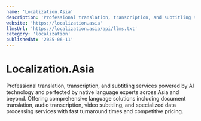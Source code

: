 ```yaml
---
name: 'Localization.Asia'
description: 'Professional translation, transcription, and subtitling services, perfected by native language experts across Asia and beyond.'
website: 'https://localization.asia'
llmsUrl: 'https://localization.asia/api/llms.txt'
category: 'localization'
publishedAt: '2025-06-11'
---
```


# Localization.Asia

Professional translation, transcription, and subtitling services powered by AI technology and perfected by native language experts across Asia and beyond.
Offering comprehensive language solutions including document translation, audio transcription, video subtitling, and specialized data processing services with fast turnaround times and competitive pricing.
